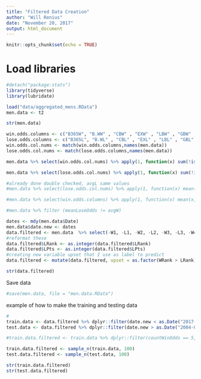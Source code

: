 ```yaml
---
title: "Filtered Data Creation"
author: "Will Renius"
date: "November 20, 2017"
output: html_document
---
```


```r
knitr::opts_chunk$set(echo = TRUE)
```

# Load libraries
```r
#detach("package:stats")
library(tidyverse)
library(lubridate)
```


```r
load("data/aggregated_mens.RData")
men.data <- t2
```

```r
str(men.data)
```

```r
win.odds.columns <- c("B365W", "B.WW" , "CBW" , "EXW" , "LBW" , "GBW" , "IWW" , "PSW" , "SBW" , "SJW" , "UBW" )
lose.odds.columns <- c("B365L", "B.WL" , "CBL" , "EXL" , "LBL" , "GBL" , "IWL" , "PSL" , "SBL" , "SJL" , "UBL" ) 
win.odds.col.nums <- match(win.odds.columns,names(men.data))
lose.odds.col.nums <- match(lose.odds.columns,names(men.data))

men.data %>% select(win.odds.col.nums) %>% apply(1, function(x) sum(!is.na(x))) -> men.data$countWinOdds

men.data %>% select(lose.odds.col.nums) %>% apply(1, function(x) sum(!is.na(x))) -> men.data$countLoseOdds

#already done double checked, avgL same values
#men.data %>% select(lose.odds.col.nums) %>% apply(1, function(x) mean(x, na.rm = T) )-> men.data$meanLoseOdds

#men.data %>% select(win.odds.columns) %>% apply(1, function(x) mean(x, na.rm = T) )-> men.data$meanWinOdds
```
```r
#men.data %>% filter (meanLoseOdds != avgW)
```


```r
dates <- mdy(men.data$Date)
men.data$date.new <- dates
data.filtered <- men.data  %>% select(-W1, -L1, -W2, -L2, -W3, -L3, -W4, -L4, -W5, -L5, -Wsets, -Lsets, -Comment,  -Date, -Winner, -Loser, - Tournament, -Location)
#reformat these 
data.filtered$LRank <- as.integer(data.filtered$LRank)
data.filtered$LPts <- as.integer(data.filtered$LPts)
#creating new variable upset that I use as label to predict
data.filtered <- mutate(data.filtered, upset = as.factor(WRank > LRank))

str(data.filtered)

```
Save data
```r
#save(men.data, file = "men.data.RData")
```

example of how to make the training and testing data
```r
#
train.data <- data.filtered %>% dplyr::filter(date.new < as.Date("2017-01-01")) %>% select(-date.new)
test.data <- data.filtered %>% dplyr::filter(date.new > as.Date("2004-01-01"), date.new < as.Date("2018-01-01")) %>% select(-date.new)

#train.data.filtered <- train.data %>% dplyr::filter(countWinOdds == 5, countLoseOdds == 5) %>% select(-Round, -Best.of, -Series)

train.data.filtered <- sample_n(train.data, 100)
test.data.filtered <- sample_n(test.data, 100)

str(train.data.filtered)
str(test.data.filtered)

```

